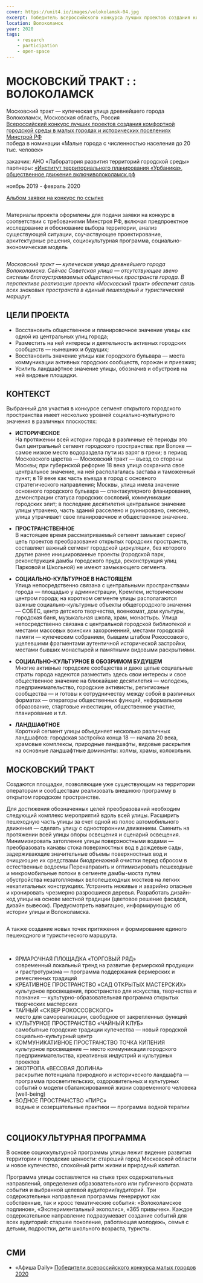 ```yaml
---
cover: https://unit4.io/images/volokolamsk-04.jpg
excerpt: Победитель всероссийского конкурса лучших проектов создания комфортной городской среды в малых городах и исторических поселениях в номинации «Малые города с численностью населения до 20 тыс. человек»
location: Волоколамск
year: 2020
tags:
    - research
    - participation
    - open-space
---
```


# МОСКОВСКИЙ ТРАКТ : : ВОЛОКОЛАМСК

Московский тракт — купеческая улица древнейшего города<br/>
Волоколамск, Московская область, Россия<br/>
[Всероссийский конкурс лучших проектов создания комфортной городской среды в малых городах и исторических поселениях Минстрой РФ](https://konkurs.gorodsreda.ru/)<br/>
победа в номинации «Малые города с численностью населения до 20 тыс. человек»<br/>

заказчик: АНО «Лаборатория развития территорий городской среды»<br/>
партнеры: [«Институт территориального планирования «Урбаника»](http://urbanica.spb.ru/), [общественное движение включиволоколамск.рф](https://xn--80adaxjcbdcbmtbb2c3exf.xn--p1ai/)<br/>

ноябрь 2019 - февраль 2020

[Альбом заявки на конкурс по ссылке](https://issuu.com/unit4/docs/volokolamsk)

<Image src="/images/volokolamsk-album.jpg" alt="" />

Материалы проекта оформлены для подачи заявки на конкурс в соответствии с требованиями Минстроя РФ, включая предпроектное исследование и обоснование выбора территории, анализ существующей ситуации, соучаствующее проектирование, архитектурные решения, социокультурная программа, социально-экономическая модель

<Image src="/images/volokolamsk-02.jpg" alt="" />

_Московский тракт — купеческая улица древнейшего города Волоколамска.
Сейчас Советская улица — отсутствующее звено системы благоустраиваемых общественных пространств города. В перспективе реализация проекта «Московский тракт» обеспечит связь всех знаковых пространств в единый пешеходный и туристический маршрут._

## ЦЕЛИ ПРОЕКТА

- Восстановить общественное и планировочное значение улицы как одной из центральных улиц города;
- Разместить на ней интересы и деятельность активных городских сообществ — нынешних и будущих;
- Восстановить значение улицы как городского бульвара — места коммуникации активных городских сообществ, горожан и приезжих;
- Усилить ландшафтное значение улицы, обозначив и обустроив на ней видовые площадки.



## КОНТЕКСТ

Выбранный для участия в конкурсе сегмент открытого городского пространства имеет несколько уровней социально-культурного значения в различных плоскостях:

- **ИСТОРИЧЕСКОЕ**<br/>
На протяжении всей истории города в различные её периоды это был центральный сегмент городского пространства: при Волоке — самое низкое место водораздела пути из варяг в греки; в период Московского царства — Московский тракт — въезд со стороны Москвы; при губернской реформе 18 века улица сохранила свое центральное значение, на ней располагалась застава и таможенный пункт; в 19 веке как часть въезда в город с основного стратегического направления; Москвы, улица имела значение основного городского бульвара — спектакулярного фланирования, демонстрации статуса городских сословий, коммуникации городских элит; в последние десятилетия центральное значение улицы утрачено, часть зданий расселено и руинировано, снесено, улица утрачивает свое планировочное и общественное значение.

- **ПРОСТРАНСТВЕННОЕ**<br/>
В настоящее время рассматриваемый сегмент замыкает серию/цепь проектов преобразования открытых городских пространств, составляет важный сегмент городской циркуляции, без которого другие ранее инициированные проекты (городской парк, реконструкция дамбы городского пруда, реконструкция улиц Парковой и Школьной) не имеют замыкающего сегмента.

- **СОЦИАЛЬНО-КУЛЬТУРНОЕ В НАСТОЯЩЕМ**<br/>
Улица непосредственно связана с центральными пространствами города — площадью
у администрации, Кремлем, историческим центром города; на коротком сегменте улицы
располагаются важные социально-культурные объекты общегородского значения — СОБЕС,
центр детского творчества, военкомат, дом культуры, городская баня, музыкальная школа, храм, монастырь. Улица непосредственно связана с центральной городской библиотекой и местами массовых воинских захороненний, местами городской памяти — купеческим собранием, бывшим штабом Рокоссовкого, уцелевшими фрагментами аутентичной исторической застройки, местами бывших монастырей и памятными видовыми раскрытиями.

- **СОЦИАЛЬНО-КУЛЬТУРНОЕ В ОБОЗРИМОМ БУДУЩЕМ**<br/>
Многие активные городские сообщества и даже целые социальные страты города надеются разместить здесь свои интересы и свое общественное значение на ближайшие десятилетия — молодежь, предпринимательство, городские активисты, религиозные сообщества — и готовы к сотрудничеству между собой в различных форматах — операторы общественных функций, неформальное образование, стартовые инвестиции, общественное
участие, планирование и т.п.

- **ЛАНДШАФТНОЕ**<br/>
Короткий сегмент улицы объединяет несколько различных ландшафтов: городская застройка конца 18 — начала
20 века, храмовые комплексы, природные ландшафты, видовые раскрытия на основные ландшафтные доминанты: холмы, храмы, колокольни.


## МОСКОВСКИЙ ТРАКТ

Создаются площадки, позволяющие уже существующим на территории операторам и сообществам реализовать внешнюю программу в открытом городском пространстве.

Для достижения обозначенных целей преобразований необходим следующий комплекс мероприятий вдоль всей улицы. Расширить пешеходную часть улицы за счет одной из полос автомобильного движения — сделать улицу с односторонним движением. Сменить на протяжении всей улицы опоры освещения и сценарий освещения. Минимизировать затопление улицы поверхностными водами — преобразовать канавы стока поверхностных вод в дождевые сады, задерживающие значительные объемы поверхностных вод и очищающие их средствами биодренажной очистки перед сбросом в естественные водоемы Перенаправить и оптимизировать пешеходные и микромобильные потоки в сегменте дамбы-моста путем обустройства незатопляемых велопешеходных мостков на легких некапитальных конструкциях. Устранить неживые и аварийно опасные и кронировать чрезмерно разросшиеся деревья. Разработать дизайн-код улицы на основе местной традиции (цветовое решение фасадов, дизайн вывесок). Предусмотреть навигацию, информирующую об истории улицы и Волоколамска.



<Image src="/images/volokolamsk-plan.jpg" alt="" />

А также создание новых точек притяжения и формирование единого пешеходного и туристического маршрута.

<Carousel effect='crossfade'>
	<Image src="/images/volokolamsk-01.jpg" alt="" />
	<Image src="/images/volokolamsk-02.jpg" alt="" />
	<Image src="/images/volokolamsk-04.jpg" alt="" />
	<Image src="/images/volokolamsk-05.jpg" alt="" />
	<Image src="/images/volokolamsk-06.jpg" alt="" />
</Carousel>

- ЯРМАРОЧНАЯ ПЛОЩАДКА «ТОРГОВЫЙ РЯД»<br/>
современный локальный тренд на развитие фермерской продукции и грастротуризма — программа поддержания фермерских и ремесленных традиций
- КРЕАТИВНОЕ ПРОСТРАНСТВО «САД ОТКРЫТЫХ МАСТЕРСКИХ»<br/>
культурное просвещения, пространство для искусства, творчества и познания — культурно-образовательная программа открытых творческих мастерских
- ТАЙНЫЙ «СКВЕР РОКОССОВСКОГО»<br/>
место для самореализации, свободное от закрепленных функций
- КУЛЬТУРНОЕ ПРОСТРАНСТВО «ЧАЙНЫЙ КЛУБ»<br/>
самобытные городские традиции купечества — новый городской социально-культурный центр
- КОММУНИКАТИВНОЕ ПРОСТРАНСТВО ТОЧКА КИПЕНИЯ<br/>
культурное просвещение — место коммуникации городского предпринимательства, креативных индустрий и культурных проектов
- ЭКОТРОПА «ВЕСОВАЯ ДОЛИНА»<br/>
раскрытие потенциала природного и исторического ландшафта — программа просветительских, оздоровительных и культурных событий о модели сбалансированной жизни современного человека (well-being)
- ВОДНОЕ ПРОСТРАНСТВО «ПИРС»<br/>
водные и созерцательные практики — программа водной терапии

<Carousel effect='crossfade'>
	<Image src="/images/volokolamsk-axo1.jpg" alt="" />
	<Image src="/images/volokolamsk-axo2.jpg" alt="" />
	<Image src="/images/volokolamsk-axo3.jpg" alt="" />
</Carousel>

## СОЦИОКУЛЬТУРНАЯ ПРОГРАММА

В основе социокультурной программы улицы лежит видение развития территории и городские ценности: стареший город Московской области и новое купечество, спокойный ритм жизни и природный капитал.

Программа улицы составляется на стыке трех содержательных направлений, определения образовательного или публичного формата события и выбранной целевой аудитории/аудиторий. Три содержательных направления программы генерируют как собственные, так и кросс тематические события: «Волоколамское подлиное», «Экспериментальный экополис», «365 привычек». Каждое содержательное направление подразумевает создание событий для всех аудиторий: старшее поколение, работающая молодежь, семья с детьми, подростки, дети школьного возраста, туристы.


<Image src="/images/volokolamsk-03.jpg" alt="" />

## СМИ

- «Афиша Daily» [Победители всероссийского конкурса малых городов 2020](https://daily.afisha.ru/cities/14757-posmotrite-kakimi-neveroyatnymi-mogut-byt-malenkie-goroda/)

